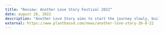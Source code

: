 ---
title: "Review: Another Love Story Festival 2022"
date: august 26, 2022
description: "Another Love Story aims to start the journey slowly, build you up and gently take you back down to where you started your weekend. Leaving the festival feeling optimistic and fulfilled on Sunday evening is a refreshing change to other festivals where attendees collectively trudge away from the grounds on Monday morning."
external: https://www.plantbassd.com/news/another-love-story-26-8-22
---
